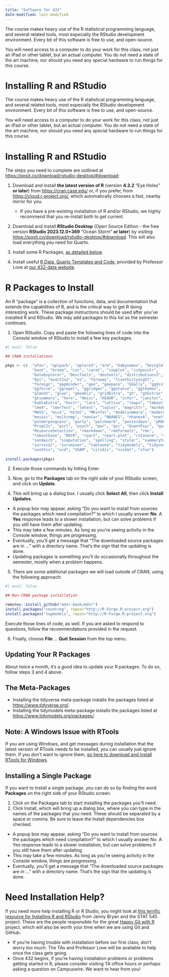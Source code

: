 ```yaml
---
title: "Software for 432"
date-modified: last-modified
---
```


The course makes heavy use of the R statistical programming language, and several related tools, most especially the RStudio development environment. Every bit of this software is free to use, and open-source.

You will need access to a computer to do your work for this class, not just an iPad or other tablet, but an actual computer. You do not need a state of the art machine, nor should you need any special hardware to run things for this course. 

# Installing R and RStudio

The course makes heavy use of the R statistical programming language, and several related tools, most especially the RStudio development environment. Every bit of this software is free to use, and open-source.

You will need access to a computer to do your work for this class, not just an iPad or other tablet, but an actual computer. You do not need a state of the art machine, nor should you need any special hardware to run things for this course. 

# Installing R and RStudio

The steps you need to complete are outlined at <https://posit.co/download/rstudio-desktop/#download>:

1. Download and install **the latest version of R** (version **4.3.2** "Eye Holes" **or later**) from <https://cran.case.edu/> or, if you prefer, from <https://cloud.r-project.org/>, which automatically chooses a fast, nearby mirror for you.
    - If you have a pre-existing installation of R and/or RStudio, we highly recommend that you re-install both to get current.

2. Download and install **RStudio Desktop** (Open Source Edition - the free version **RStudio 2023.12.0+369** "Ocean Storm" **or later**) by visiting <https://posit.co/download/rstudio-desktop/#download>. This will also load everything you need for Quarto.

3. Install some R Packages, [as detailed below](#r-packages-to-install).

4. Install useful [R Data, Quarto Templates and Code](https://github.com/THOMASELOVE/432-data), provided by Professor Love at [our 432-data website](https://github.com/THOMASELOVE/432-data).

# R Packages to Install

An R "package" is a collection of functions, data, and documentation that extends the capabilities of R, and is the critical way to get R doing interesting work. These package instructions should be used after you’ve installed R and RStudio. We may add packages to this list as the semester continues.

1. Open RStudio. Copy and paste the following lines of code into the Console window of RStudio to install a few key packages.

```r
#| eval: false

## CRAN installations

pkgs <- c(  "afex", "aplpack", "aplore3", "arm", "babynames", "bestglm", 
            "boot", "broom", "car", "caret", "cowplot", "cutpointr", 
            "DataExplorer", "DescTools", "devtools", "distributions3", 
            "Epi", "exact2x2", "ez", "faraway", "fivethirtyeight", 
            "foreign", "gapminder", "gee", "geepack", "GGally", "ggdist",
            "ggforce", "ggrepel", "ggridges", "ggstance", "ggthemes", 
            "glmnet", "glue", "gmodels", "gridExtra", "gt", "gtExtras", 
            "gtsummary", "here", "Hmisc", "HSAUR", "infer", "janitor", 
            "kableExtra", "knitr", "lars", "lattice", "leaps", "lmboot", 
            "lme4", "lmerTest", "lmtest", "lvplot", "magrittr", "markdown", 
            "MASS", "mice", "mitml", "MKinfer", "modelsummary", "moderndive", 
            "mosaic", "multcomp", "naniar", "NHANES", "nhanesA", "nnet",
            "palmerpenguins", "party", "patchwork", "posterdown", "pROC", 
            "PropCIs", "pscl", "psych", "pwr", "qcc", "QuantPsyc", "quantreg",
            "ResourceSelection", "rmarkdown", "rmdformats", "rms", 
            "robustbase", "ROCR", "rpart", "rpart.plot", "rstanarm", "rstatix",
            "sandwich", "simputation", "spelling", "styler", "summarytools", 
            "survival", "survminer", "tableone", "tidymodels", "tidyverse", 
            "usethis", "vcd", "VGAM", "viridis", "visdat", "xfun")
                
install.packages(pkgs)

```

2. Execute those commands by hitting Enter.

3. Now, go to the **Packages** tab on the right side of your RStudio screen, and click on **Update**.

4. This will bring up a dialog box. I usually click **Select All**, then click **Install Updates**. 

- A popup box may appear, asking "Do you want to install from sources the packages which need compilation?" to which I usually answer **No**. A **Yes** response leads to a slower installation, but can solve problems if you still have them after updating.
- This may take a few minutes. As long as you're seeing activity in the Console window, things are progressing.
- Eventually, you'll get a message that "The downloaded source packages are in ..." with a directory name. That's the sign that the updating is done.
- Updating packages is something you'll do occasionally throughout the semester, mostly when a problem happens.

5. There are some additional packages we will load outside of CRAN, using the following approach:

```r
#| eval: false

## Non-CRAN package installation

remotes::install_github("mdsr-book/mdsr")
install.packages("countreg", repos="http://R-Forge.R-project.org")
install.packages("topmodels", repos="http://R-Forge.R-project.org")
```

Execute those lines of code, as well. If you are asked to respond to questions, follow the recommendations provided in the request.

6. Finally, choose **File** ... **Quit Session** from the top menu.

## Updating Your R Packages

About twice a month, it's a good idea to update your R packages. To do so, follow steps 3 and 4 above.

## The Meta-Packages

- Installing the tidyverse meta-package installs the packages listed at <https://www.tidyverse.org/>.
- Installing the tidymodels meta-package installs the packages listed at <https://www.tidymodels.org/packages/>.

## Note: A Windows Issue with RTools

If you are using Windows, and get messages during installation that the latest version of RTools needs to be installed, you can usually just ignore them. If you don’t want to ignore them, [go here to download and install RTools for Windows](https://cran.r-project.org/bin/windows/Rtools/).

## Installing a Single Package

If you want to install a single package, you can do so by finding the word **Packages** on the right side of your RStudio screen.

1. Click on the Packages tab to start installing the packages you’ll need.
2. Click Install, which will bring up a dialog box, where you can type in the names of the packages that you need. These should be separated by a space or comma. Be sure to leave the Install dependencies box checked.

  - A popup box may appear, asking “Do you want to install from sources the packages which need compilation?” to which I usually answer No. A Yes response leads to a slower installation, but can solve problems if you still have them after updating.
  - This may take a few minutes. As long as you’re seeing activity in the Console window, things are progressing.
  - Eventually, you’ll get a message that “The downloaded source packages are in …” with a directory name. That’s the sign that the updating is done.
  
# Need Installation Help?

If you need more help installing R or R Studio, you might look at [this terrific resource for Installing R and RStudio](https://stat545.com/install.html) from Jenny Bryan and the STAT 545 project. These are the people responsible for the great [Happy Git with R](http://happygitwithr.com/) project, which will also be worth your time when we are using Git and GitHub.

- If you're having trouble with installation before our first class, don't worry too much. The TAs and Professor Love will be available to help once the class gets going.
- Once 432 begins, if you're having installation problems or problems getting started in R, please consider visiting TA office hours or perhaps asking a question on Campuswire. We want to hear from you!

